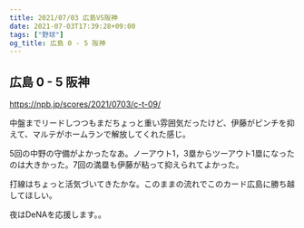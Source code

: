 ```yaml
---
title: 2021/07/03 広島VS阪神
date: 2021-07-03T17:39:28+09:00
tags: ["野球"]
og_title: 広島 0 - 5 阪神
---
```


## 広島 0 - 5 阪神

https://npb.jp/scores/2021/0703/c-t-09/


中盤までリードしつつもまだちょっと重い雰囲気だったけど、伊藤がピンチを抑えて、マルテがホームランで解放してくれた感じ。

5回の中野の守備がよかったなあ。ノーアウト1，3塁からツーアウト1塁になったのは大きかった。7回の満塁も伊藤が粘って抑えられてよかった。

打線はちょっと活気づいてきたかな。このままの流れでこのカード広島に勝ち越してほしい。

夜はDeNAを応援します。。